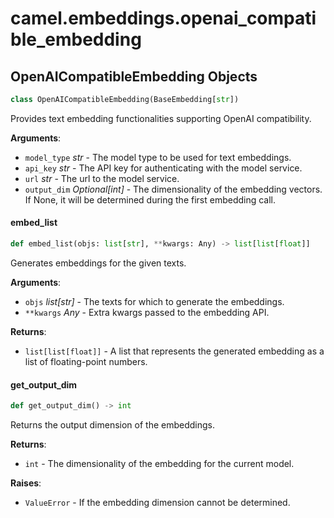 <a id="camel.embeddings.openai_compatible_embedding"></a>

# camel.embeddings.openai\_compatible\_embedding

<a id="camel.embeddings.openai_compatible_embedding.OpenAICompatibleEmbedding"></a>

## OpenAICompatibleEmbedding Objects

```python
class OpenAICompatibleEmbedding(BaseEmbedding[str])
```

Provides text embedding functionalities supporting OpenAI
compatibility.

**Arguments**:

- `model_type` _str_ - The model type to be used for text embeddings.
- `api_key` _str_ - The API key for authenticating with the model service.
- `url` _str_ - The url to the model service.
- `output_dim` _Optional[int]_ - The dimensionality of the embedding
  vectors. If None, it will be determined during the first
  embedding call.

<a id="camel.embeddings.openai_compatible_embedding.OpenAICompatibleEmbedding.embed_list"></a>

#### embed\_list

```python
def embed_list(objs: list[str], **kwargs: Any) -> list[list[float]]
```

Generates embeddings for the given texts.

**Arguments**:

- `objs` _list[str]_ - The texts for which to generate the embeddings.
- `**kwargs` _Any_ - Extra kwargs passed to the embedding API.
  

**Returns**:

- `list[list[float]]` - A list that represents the generated embedding
  as a list of floating-point numbers.

<a id="camel.embeddings.openai_compatible_embedding.OpenAICompatibleEmbedding.get_output_dim"></a>

#### get\_output\_dim

```python
def get_output_dim() -> int
```

Returns the output dimension of the embeddings.

**Returns**:

- `int` - The dimensionality of the embedding for the current model.
  

**Raises**:

- `ValueError` - If the embedding dimension cannot be determined.

